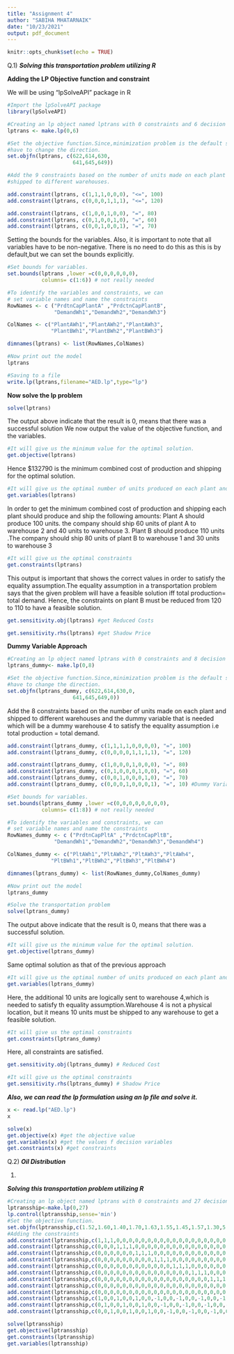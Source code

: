 ```yaml
---
title: "Assignment 4"
author: "SABIHA MHATARNAIK"
date: "10/23/2021"
output: pdf_document
---
```


```r
knitr::opts_chunk$set(echo = TRUE)
```
Q.1)
***Solving this transportation problem utilizing R***


**Adding the LP Objective function and constraint**

We will be using "lpSolveAPI" package in R
```r
#Import the lpSolveAPI package
library(lpSolveAPI)
```

```r
#Creating an lp object named lptrans with 0 constraints and 6 decision variables.
lptrans <- make.lp(0,6)

#Set the objective function.Since,minimization problem is the default so we don't 
#have to change the direction.
set.objfn(lptrans, c(622,614,630,
                     641,645,649))

#Add the 9 constraints based on the number of units made on each plant and 
#shipped to different warehouses.

add.constraint(lptrans, c(1,1,1,0,0,0), "<=", 100)
add.constraint(lptrans, c(0,0,0,1,1,1), "<=", 120)

add.constraint(lptrans, c(1,0,0,1,0,0), "=", 80)
add.constraint(lptrans, c(0,1,0,0,1,0), "=", 60)
add.constraint(lptrans, c(0,0,1,0,0,1), "=", 70)
```

Setting the bounds for the variables.
Also, it is important to note that all variables have to be non-negative.
There is no need to do this as this is by default,but we can set the bounds explicitly.

```r
#Set bounds for variables.
set.bounds(lptrans ,lower =c(0,0,0,0,0,0),
           columns= c(1:6)) # not really needed

#To identify the variables and constraints, we can
# set variable names and name the constraints
RowNames <- c ("PrdtnCapPlantA" ,"PrdctnCapPlantB",
               "DemandWh1","DemandWh2","DemandWh3")

ColNames <- c("PlantAWh1","PlantAWh2","PlantAWh3",
              "PlantBWh1","PlantBWh2","PlantBWh3")

dimnames(lptrans) <- list(RowNames,ColNames)

#Now print out the model 
lptrans
```
```r
#Saving to a file
write.lp(lptrans,filename="AED.lp",type="lp")
```
**Now solve the lp problem**
```r
solve(lptrans)
```
The output above indicate that the result is 0, means that there was a successful solution
We now output the value of the objective function, and the variables.

```r
#It will give us the minimum value for the optimal solution.
get.objective(lptrans)
```
Hence $132790 is the minimum combined cost of production and shipping for the optimal solution.

```r
#It will give us the optimal number of units produced on each plant and shipped to each warehouse.
get.variables(lptrans)
```
In order to get the minimum combined cost of production and shipping each plant should produce and ship the following amounts:
Plant A should produce 100 units. the company should ship 60 units of plant A to warehouse 2 and 40 units to warehouse 3.
Plant B should produce 110 units .The company should ship 80 units of plant B to warehouse 1 and 30 units
to warehouse 3

```r
#It will give us the optimal constraints
get.constraints(lptrans)
```

This output is important that shows the correct values in order to satisfy the equality assumption.The
equality assumption in a transportation problem says that the given problem will have a feasible solution iff total production= total demand.
Hence, the constraints on plant B must be reduced from 120 to 110 to have a feasible solution.

```r
get.sensitivity.obj(lptrans) #get Reduced Costs
```

```r
get.sensitivity.rhs(lptrans) #get Shadow Price
```

**Dummy Variable Approach**

```r
#Creating an lp object named lptrans with 0 constraints and 8 decision variables.
lptrans_dummy<- make.lp(0,8)

#Set the objective function.Since,minimization problem is the default so we don't 
#have to change the direction.
set.objfn(lptrans_dummy, c(622,614,630,0,
                     641,645,649,0))
```

Add the 8 constraints based on the number of units made on each plant and 
shipped to different warehouses and the dummy variable that is needed which will be a dummy warehouse 4
to satisfy the equality assumption i.e total production = total demand.
```r
add.constraint(lptrans_dummy, c(1,1,1,1,0,0,0,0), "=", 100)
add.constraint(lptrans_dummy, c(0,0,0,0,1,1,1,1), "=", 120)

add.constraint(lptrans_dummy, c(1,0,0,0,1,0,0,0), "=", 80)
add.constraint(lptrans_dummy, c(0,1,0,0,0,1,0,0), "=", 60)
add.constraint(lptrans_dummy, c(0,0,1,0,0,0,1,0), "=", 70)
add.constraint(lptrans_dummy, c(0,0,0,1,0,0,0,1), "=", 10) #Dummy Variable

#Set bounds for variables.
set.bounds(lptrans_dummy ,lower =c(0,0,0,0,0,0,0,0),
           columns= c(1:8)) # not really needed

#To identify the variables and constraints, we can
# set variable names and name the constraints
RowNames_dummy <- c ("PrdtnCapPltA" ,"PrdctnCapPltB",
               "DemandWh1","DemandWh2","DemandWh3","DemandWh4")

ColNames_dummy <- c("PltAWh1","PltAWh2","PltAWh3","PltAWh4",
              "PltBWh1","PltBWh2","PltBWh3","PltBWh4")

dimnames(lptrans_dummy) <- list(RowNames_dummy,ColNames_dummy)

#Now print out the model 
lptrans_dummy
```
```r
#Solve the transportation problem 
solve(lptrans_dummy)
```
The output above indicate that the result is 0, means that there was a successful solution.

```r
#It will give us the minimum value for the optimal solution.
get.objective(lptrans_dummy)
```

Same optimal solution as that of the previous approach

```r
#It will give us the optimal number of units produced on each plant and shipped to each warehouse.
get.variables(lptrans_dummy)
```
Here, the additional 10 units are logically sent to warehouse 4,which is needed to satisfy th equality assumption.Warehouse 4 is not a physical location, but it means 10 units must be shipped to any warehouse to get a feasible solution.

```r
#It will give us the optimal constraints
get.constraints(lptrans_dummy)
```
Here, all constraints are satisfied.

```r
get.sensitivity.obj(lptrans_dummy) # Reduced Cost
```
```r
#It will give us the optimal constraints
get.sensitivity.rhs(lptrans_dummy) # Shadow Price
```
***Also, we can read the lp formulation using an lp file and solve it.***
```r
x <- read.lp("AED.lp")
x
```

```r
solve(x)
get.objective(x) #get the objective value
get.variables(x) #get the values f decision variables
get.constraints(x) #get constraints 
```

Q.2)
***Oil Distribution***

1) 

***Solving this transportation problem utilizing R***

```r
#Creating an lp object named lptrans with 0 constraints and 27 decision variables.
lptransship<-make.lp(0,27)
lp.control(lptransship,sense='min')
#Set the objective function.
set.objfn(lptransship,c(1.52,1.60,1.40,1.70,1.63,1.55,1.45,1.57,1.30,5.15,5.12,5.32,5.69,5.47,6.16,6.13,6.05,6.25,5.63,6.12,6.17,5.80,5.71,5.87,0,0,0))
#Adding the constraints
add.constraint(lptransship,c(1,1,1,0,0,0,0,0,0,0,0,0,0,0,0,0,0,0,0,0,0,0,0,0,0,0,0),"=",93)
add.constraint(lptransship,c(0,0,0,1,1,1,0,0,0,0,0,0,0,0,0,0,0,0,0,0,0,0,0,0,0,0,0),"=",88)
add.constraint(lptransship,c(0,0,0,0,0,0,1,1,1,0,0,0,0,0,0,0,0,0,0,0,0,0,0,0,0,0,0),"=",95)
add.constraint(lptransship,c(0,0,0,0,0,0,0,0,0,1,1,1,0,0,0,0,0,0,0,0,0,0,0,0,0,0,0),"=",30)
add.constraint(lptransship,c(0,0,0,0,0,0,0,0,0,0,0,0,1,1,1,0,0,0,0,0,0,0,0,0,0,0,0),"=",57)
add.constraint(lptransship,c(0,0,0,0,0,0,0,0,0,0,0,0,0,0,0,1,1,1,0,0,0,0,0,0,0,0,0),"=",48)
add.constraint(lptransship,c(0,0,0,0,0,0,0,0,0,0,0,0,0,0,0,0,0,0,1,1,1,0,0,0,0,0,0),"=",91)
add.constraint(lptransship,c(0,0,0,0,0,0,0,0,0,0,0,0,0,0,0,0,0,0,0,0,0,1,1,1,0,0,0),"=",48)
add.constraint(lptransship,c(0,0,0,0,0,0,0,0,0,0,0,0,0,0,0,0,0,0,0,0,0,0,0,0,1,1,1),"=",2)
add.constraint(lptransship,c(1,0,0,1,0,0,1,0,0,-1,0,0,-1,0,0,-1,0,0,-1,0,0,-1,0,0,-1,0,0),"=",0)
add.constraint(lptransship,c(0,1,0,0,1,0,0,1,0,0,-1,0,0,-1,0,0,-1,0,0,-1,0,0,-1,0,0,-1,0),"=",0)
add.constraint(lptransship,c(0,0,1,0,0,1,0,0,1,0,0,-1,0,0,-1,0,0,-1,0,0,-1,0,0,-1,0,0,-1),"=",0)

solve(lptransship)
get.objective(lptransship)
get.constraints(lptransship)
get.variables(lptransship)
```


